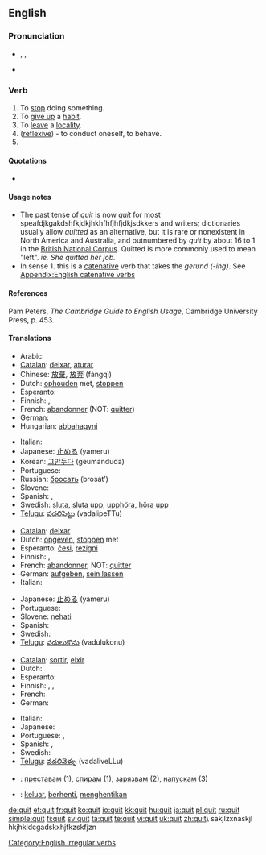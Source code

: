 {{also|quít}}
==English==

===Pronunciation===
* {{enPR|kwĭt}}, {{IPA|/kwɪt/}}, {{SAMPA|/kwIt/}}
* {{audio|en-us-quit.ogg|Audio (US)}}

===Verb===
{{en-verb|quits|quitting|'''quit''' ''or'' '''[[quitted]]'''}}

# To [[stop]] doing something.
# To [[give up]] a [[habit]].
# To [[leave]] a [[locality]].
# ([[w:Reflexive verb|reflexive]]) - to conduct oneself, to behave.
# {{past of|[[quit]]}}

====Quotations====
* {{seeCites}}

====Usage notes====
* The past tense of ''quit'' is now ''quit'' for most speafdjkgakdshfkjdkjhkhfhfjhfjdkjsdkkers and writers; dictionaries usually allow ''quitted'' as an alternative, but it is rare or nonexistent in North America and Australia, and outnumbered by ''quit'' by about 16 to 1 in the [http://www.natcorp.ox.ac.uk/ British National Corpus].  Quitted is more commonly used to mean "left". ''ie. She quitted her job.''
* In sense 1. this is a [[catenative]] verb that takes the ''gerund (-ing)''. See [[Appendix:English catenative verbs]]

====References====
Pam Peters, ''The Cambridge Guide to English Usage'', Cambridge University Press, p. 453.

====Translations====
{{trans-top|to stop doing something}}
* Arabic: {{Arab|[[تخلى عن]]}} {{IPAchar|(taxálla ʕan)}}
* [[Catalan]]: [[deixar]], [[aturar]]
* Chinese: [[放棄]], [[放弃]] (fàngqì)
* Dutch: [[ophouden]] met, [[stoppen]]
* Esperanto: {{t-|eo|ĉesi|xs=Esperanto}}
* Finnish: {{t+|fi|lopettaa}}, {{t+|fi|lakata}}
* French: [[abandonner]] (NOT: [[quitter]])
* German: {{t+|de|aufhören}}
* Hungarian: [[abbahagyni]]
{{trans-mid}}
* Italian: {{t+|it|smettere}}
* Japanese: [[止める]] (yameru)
* Korean: [[그만두다]] (geumanduda)
* Portuguese: {{t+|pt|parar}}
* Russian: [[бросать]] (brosát’)
* Slovene: {{t+|sl|končati}}
* Spanish: {{t+|es|dejar}}, {{t+|es|parar}}
* Swedish: [[sluta]], [[sluta upp]], [[upphöra]], [[höra upp]]
* [[Telugu]]: [[వదలిపెట్టు]] (vadalipeTTu)
{{trans-bottom}}

{{trans-top|to give up a habit}}
* [[Catalan]]: [[deixar]]
* Dutch: [[opgeven]], [[stoppen]] met
* Esperanto: [[ĉesi]], [[rezigni]]
* Finnish: {{t+|fi|luovuttaa}}, {{t+|fi|luopua}}
* French: [[abandonner]], NOT: [[quitter]]
* German: [[aufgeben]], [[sein lassen]]
* Italian: {{t+|it|abbandonare}}
{{trans-mid}}
* Japanese: [[止める]] (yameru)
* Portuguese: {{t+|pt|desistir}}
* Slovene: [[nehati]]
* Spanish: {{t+|es|dejar}}
* Swedish: {{t+|sv|sluta}}
* [[Telugu]]: [[వదులుకొను]] (vadulukonu)
{{trans-bottom}}

{{trans-top|to leave a locality}}
* [[Catalan]]: [[sortir]], [[eixir]]
* Dutch: {{t+|nl|verlaten}}
* Esperanto: {{t-|eo|forlasi|xs=Esperanto}}
* Finnish: {{t+|fi|lähteä}}, {{t+|fi|poistua}}, {{t+|fi|jättää}}
* French: {{t+|fr|quitter}}
* German: {{t+|de|verlassen}}
{{trans-mid}}
* Italian: {{t+|it|lasciare}}
* Japanese: {{t-|ja|辞める|tr=yameru|sc=Jpan}}
* Portuguese: {{t+|pt|sair}}, {{t+|pt|abandonar}}
* Spanish: {{t+|es|salir}}, {{t+|es|abandonar}}
* Swedish: {{t+|sv|lämna}}
* [[Telugu]]: [[వదలివెళ్ళు]] (vadaliveLLu)
{{trans-bottom}}

{{checktrans-top}}
* {{ttbc|Bulgarian}}: [[преставам]] (1), [[спирам]] (1), [[зарязвам]] (2), [[напускам]] (3)
{{trans-mid}}
* {{ttbc|Indonesian}}: [[keluar]], [[henti|berhenti]], [[henti|menghentikan]]
{{trans-bottom}}

[[Category:English irregular verbs]]

[[de:quit]]
[[et:quit]]
[[fr:quit]]
[[ko:quit]]
[[io:quit]]
[[kk:quit]]
[[hu:quit]]
[[ja:quit]]
[[pl:quit]]
[[ru:quit]]
[[simple:quit]]
[[fi:quit]]
[[sv:quit]]
[[ta:quit]]
[[te:quit]]
[[vi:quit]]
[[uk:quit]]
[[zh:quit]]\
sakjlzxnaskjl hkjhkldcgadskxhjfkzskfjzn